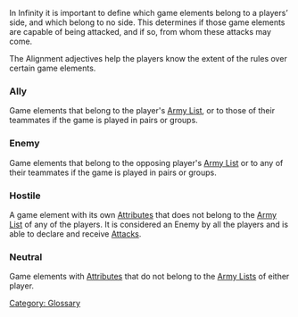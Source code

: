 {{section-glossary}}


In Infinity it is important to define which game elements belong to a players’ side, and which belong to no side. This determines if those game elements are capable of being attacked, and if so, from whom these attacks may come. 

The Alignment adjectives help the players know the extent of the rules over certain game elements.


=== Ally === 
Game elements that belong to the player's [[Army List]], or to those of their teammates if the game is played in pairs or groups.

=== Enemy === 
Game elements that belong to the opposing player's [[Army List]] or to any of their teammates if the game is played in pairs or groups.

=== Hostile === 
A game element with its own [[Attributes]] that does not belong to the [[Army List]] of any of the players. It is considered an Enemy by all the players and is able to declare and receive [[Attacks]].

=== Neutral === 
Game elements with [[Attributes]] that do not belong to the [[Army Lists]] of either player.






[[Category: Glossary]]